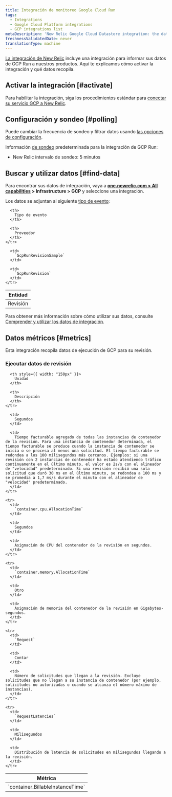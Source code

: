 ```yaml
---
title: Integración de monitoreo Google Cloud Run
tags:
  - Integrations
  - Google Cloud Platform integrations
  - GCP integrations list
metaDescription: 'New Relic Google Cloud Datastore integration: the data it reports and how to enable it.'
freshnessValidatedDate: never
translationType: machine
---
```


[La integración de New Relic](/docs/infrastructure/integrations-getting-started/getting-started/introduction-infrastructure-integrations) incluye una integración para informar sus datos de GCP Run a nuestros productos. Aquí te explicamos cómo activar la integración y qué datos recopila.

## Activar la integración [#activate]

Para habilitar la integración, siga los procedimientos estándar para [conectar su servicio GCP a New Relic](/docs/connect-google-cloud-platform-services-infrastructure).

## Configuración y sondeo [#polling]

Puede cambiar la frecuencia de sondeo y filtrar datos usando [las opciones de configuración](/docs/integrations/new-relic-integrations/getting-started/configure-polling-frequency-data-collection-cloud-integrations).

Información [de sondeo](/docs/integrations/google-cloud-platform-integrations/getting-started/polling-intervals-gcp-integrations) predeterminada para la integración de GCP Run:

* New Relic intervalo de sondeo: 5 minutos

## Buscar y utilizar datos [#find-data]

Para encontrar sus datos de integración, vaya a <DNT>**[one.newrelic.com > All capabilities](https://one.newrelic.com/all-capabilities) > Infrastructure > GCP**</DNT> y seleccione una integración.

Los datos se adjuntan al siguiente [tipo de evento](/docs/data-apis/understand-data/new-relic-data-types/#event-data):

<table>
  <thead>
    <tr>
      <th>
        Entidad
      </th>

      <th>
        Tipo de evento
      </th>

      <th>
        Proveedor
      </th>
    </tr>
  </thead>

  <tbody>
    <tr>
      <td>
        Revisión
      </td>

      <td>
        `GcpRunRevisionSample`
      </td>

      <td>
        `GcpRunRevision`
      </td>
    </tr>
  </tbody>
</table>

Para obtener más información sobre cómo utilizar sus datos, consulte [Comprender y utilizar los datos de integración](/docs/infrastructure/integrations/find-use-infrastructure-integration-data).

## Datos métricos [#metrics]

Esta integración recopila datos de ejecución de GCP para su revisión.

### Ejecutar datos de revisión

<table>
  <thead>
    <tr>
      <th style={{ width: "275px" }}>
        Métrica
      </th>

      <th style={{ width: "150px" }}>
        Unidad
      </th>

      <th>
        Descripción
      </th>
    </tr>
  </thead>

  <tbody>
    <tr>
      <td>
        `container.BillableInstanceTime`
      </td>

      <td>
        Segundos
      </td>

      <td>
        Tiempo facturable agregado de todas las instancias de contenedor de la revisión. Para una instancia de contenedor determinada, el tiempo facturable se produce cuando la instancia de contenedor se inicia o se procesa al menos una solicitud. El tiempo facturable se redondea a los 100 milisegundos más cercanos. Ejemplos: si una revisión con 2 instancias de contenedor ha estado atendiendo tráfico continuamente en el último minuto, el valor es 2s/s con el alineador de "velocidad" predeterminado. Si una revisión recibió una sola solicitud que duró 30 ms en el último minuto, se redondea a 100 ms y se promedia a 1,7 ms/s durante el minuto con el alineador de "velocidad" predeterminado.
      </td>
    </tr>

    <tr>
      <td>
        `container.cpu.AllocationTime`
      </td>

      <td>
        Segundos
      </td>

      <td>
        Asignación de CPU del contenedor de la revisión en segundos.
      </td>
    </tr>

    <tr>
      <td>
        `container.memory.AllocationTime`
      </td>

      <td>
        Otro
      </td>

      <td>
        Asignación de memoria del contenedor de la revisión en Gigabytes-segundos.
      </td>
    </tr>

    <tr>
      <td>
        `Request`
      </td>

      <td>
        Contar
      </td>

      <td>
        Número de solicitudes que llegan a la revisión. Excluye solicitudes que no llegan a su instancia de contenedor (por ejemplo, solicitudes no autorizadas o cuando se alcanza el número máximo de instancias).
      </td>
    </tr>

    <tr>
      <td>
        `RequestLatencies`
      </td>

      <td>
        Milisegundos
      </td>

      <td>
        Distribución de latencia de solicitudes en milisegundos llegando a la revisión.
      </td>
    </tr>
  </tbody>
</table>
